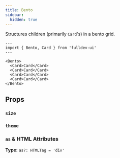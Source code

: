 ```yaml
---
title: Bento
sidebar:
  hidden: true
---
```



Structures children (primarily `Card`'s) in a bento grid.

```astro live
---
import { Bento, Card } from 'fulldev-ui'
---

<Bento>
  <Card>Card</Card>
  <Card>Card</Card>
  <Card>Card</Card>
  <Card>Card</Card>
</Bento>
```

## Props

### `size`

<SizeProp />

### `theme`

<ThemeProp />

### `as` & HTML Attributes

**Type:** `as?: HTMLTag = 'div'`

<AsProp />
